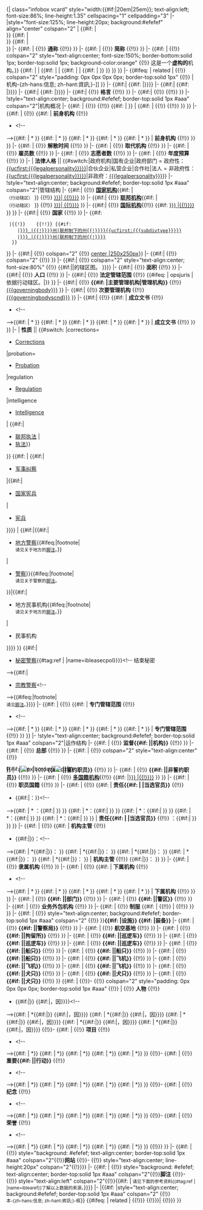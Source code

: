 <includeonly>{| class="infobox vcard" style="width:{{#if:{{{narrowerbox|}}}|20em|25em}}; text-align:left; font-size:86%; line-height:1.35" cellspacing="1" cellpadding="3"<!--



机构标题

-->
|-
|style="font-size:125%; line-height:20px; background:#efefef" align="center" colspan="2" |'''<span class="fn org">{{{agencyname}}}</span>'''<!--
-->{{#if: {{{nativename|}}} | <br>''{{{nativename}}}''}}<!--
-->{{#if: {{{nativenamea|}}} | <br><span style="font-size:125%;">{{{nativenamea}}}</span>}}<!--
-->{{#if: {{{nativenamer|}}} | <br>''{{{nativenamer}}}'' }}
|-
{{#if:{{{commonname|}}} | {{!}} '''通称''' {{!!}} {{{commonname}}} }}
|-
{{#if:{{{abbreviation|}}} | {{!}} '''简称''' {{!!}} {{{abbreviation}}} }}
|-
{{#if: {{{fictional|}}} | {{!}} colspan="2" style="text-align:center; font-size:150%; border-bottom:solid 1px; border-top:solid 1px; background-color:orange" {{!}} 这是一个'''虚构的'''机构。}}<!-- 虚构机构结束 --><!--

Display first of any images before collapsible section if infotype is related ahead -->
{{#if: {{{patch|}}} | {{Infobox law enforcement agency/logo |臂章|{{{patch}}} |{{{patchcaption|}}} |{{{agencyname}}}|{{{imagesize|}}}}} |
{{#if: {{{logo|}}}  | {{Infobox law enforcement agency/logo |标志|{{{logo}}}  |{{{logocaption|}}}  |{{{agencyname}}}|{{{imagesize|}}}}} |
{{#if: {{{badge|}}} | {{Infobox law enforcement agency/logo |徽章|{{{badge}}} |{{{badgecaption|}}} |{{{agencyname}}}|{{{imagesize|}}}}} |
{{#if: {{{flag|}}}  | {{Infobox law enforcement agency/logo |旗帜|{{{flag}}}  |{{{flagcaption|}}}  |{{{agencyname}}}|{{{imagesize|}}}}} }}<!-- end flag --> }}<!-- end badge --> }}<!-- end logo --> }}<!-- end patch -->
|-
{{#ifeq: {{{infotype|}}} | related | <!-- then inner collapsible table -->
{{!}} colspan="2" style="padding: 0px 0px 0px 0px; border-top:solid 1px" {{!}}
{{{!}} class="collapsible collapsed" style="border-spacing:0; width:100%; background-color:#f9f9f9"
{{!}}-
! style="background:#efefef; text-align:center;" colspan="2" {{!}} [[{{{agencyname}}}|机构-{zh-hans:信息; zh-hant:資訊;}-]] }}<!-- end of infotype --><!--

Display any other images (skipping the first one already displayed if any) -->
|-
{{#if:{{{logo|}}}| {{#if:{{{patch|}}} |{{Infobox law enforcement agency/logo |标志|{{{logo}}} |{{{logocaption|}}} |{{{agencyname}}}|{{{imagesize|}}}}}}}}}<!-- end logo -->
|-
{{#if:{{{badge|}}}| {{#if:{{{patch|}}}{{{logo|}}} |{{Infobox law enforcement agency/logo |徽章|{{{badge}}} |{{{badgecaption|}}} |{{{agencyname}}}|{{{imagesize|}}}}}}}}}<!-- end badge -->
|-
{{#if:{{{flag|}}}| {{#if:{{{patch|}}}{{{logo|}}}{{{badge|}}} |{{Infobox law enforcement agency/logo |旗帜|{{{flag}}} |{{{flagcaption|}}} |{{{agencyname}}}|{{{imagesize|}}}}}}}}}<!-- end flag -->
|-
{{#if:{{{motto|}}}| {{!}} '''格言''' {{!!}} {{{motto}}} }}
|-
{{#if:{{{mottotranslated|}}}| {{!}} {{!!}} {{{mottotranslated}}} }}<!--



机构概况

-->
|-
!style="text-align:center; background:#efefef; border-top:solid 1px #aaa" colspan="2"|机构概况
|-
{{#if: {{{formedyear|}}} | {{!}} '''{{nowrap|成立时间}}''' {{!!}} {{{formedyear}}}{{#if: {{{formedmonthday|}}} | {{{formedmonthday}}}}} | <!-- for backwards compatibility -->{{#if:{{{formed|}}} | {{!}} '''{{nowrap|成立时间}}''' {{!!}} {{{formed}}} }} }}
|-
{{#if:{{{preceding1|}}} | {{!}} {{#if:{{{preceding2|}}}{{{preceding3|}}}{{{preceding4|}}}{{{preceding5|}}}{{{preceding6|}}} | '''前身机构''' {{!!}}
*{{{preceding1}}}<!--
-->{{#if:{{{preceding2|}}} | *{{{preceding2}}} }}<!--
-->{{#if:{{{preceding3|}}} | *{{{preceding3}}} }}<!--
-->{{#if:{{{preceding4|}}} | *{{{preceding4}}} }}<!--
-->{{#if:{{{preceding5|}}} | *{{{preceding5}}} }}<!--
-->{{#if:{{{preceding6|}}} | *{{{preceding6}}} }}<!--
-->| '''前身机构''' {{!!}} {{{preceding1}}} }}<!-- end more than one preceding agency check --> }}<!-- end any preceding agency check -->
|-
{{#if:{{{dissolved|}}} | {{!}} '''解散时间''' {{!!}} {{{dissolved}}} }}
|-
{{#if:{{{superseding|}}} | {{!}} '''取代机构''' {{!!}} {{{superseding}}} }}
|-
{{#if:{{{employees|}}} | {{!}} '''雇员数''' {{!!}} {{{employees}}} }}
|-
{{#if:{{{volunteers|}}} | {{!}} '''志愿者数''' {{!!}} {{{volunteers}}} }}
|-
{{#if:{{{budget|}}} | {{!}} '''年度预算''' {{!!}} {{{budget}}} }}
|-
| '''法律人格''' || {{#switch:{{{legalpersonality}}}|政府机构|国有企业|政府部门 = 政府性：[[{{ucfirst:{{{legalpersonality}}}}}]]|合伙企业|私营企业|合作社|法人 = 非政府性：[[{{ucfirst:{{{legalpersonality}}}}}]]|非政府：[[{{{legalpersonality}}}]]}}<!--



管辖结构

-->
|-
!style="text-align:center; background:#efefef; border-top:solid 1px #aaa" colspan="2"|管辖结构
|-
{{#if:{{{national|}}}| {{!}} '''[[执法机构#natlea|国家机构]]'''{{#if: {{{legaljuris|}}} | <small><br>（行动辖区）</small> }} {{!!}} [[{{{country}}}{{#if:{{{countryabbr|}}}| {{!}}{{{countryabbr}}}}}]] }}
|-
{{#if:{{{federal|}}}| {{!}} '''[[执法机构#fedlea|联邦机构]]'''{{#if: {{{legaljuris|}}} | <small><br>（行动辖区）</small> }} {{!!}} [[{{{country}}}{{#if:{{{countryabbr|}}}| {{!}}{{{countryabbr}}}}}]] }}
|-
{{#if:{{{international|}}}| {{!}} '''[[执法机构#internat|国际机构]]'''{{!!}} {{#if: {{{country|}}} [[{{{country}}}{{#if: {{{countryabbr|}}} |{{!}}{{{countryabbr}}}}}]] }} }}
|-
{{#if:{{{international|}}}| {{!}} '''国家''' {{!!}} {{{international}}} }}
|-
{{#if:{{{divtype|}}}
  |{{!}} '''{{{opsjuris}}}'''<!--{{#if:{{{legaljuris|}}} | <small><br>（行动辖区）</small> }} --  not required for simplified opertions jurisdiction data element title  -->  {{!!}}<!--
-->{{#if:{{{subdivtype|}}}
     |[[{{{country}}}{{#if:{{{countryabbr|}}} |{{!}}{{{countryabbr}}}}}]]{{Infobox law enforcement agency/paramdab |{{{divdab|}}}|{{{divname|}}}|{{{divtype|}}}|{{{country|}}}|{{{countryabbr|}}}}}[[{{#ifeq:{{lc:{{{divtype}}}}}|州|联邦制下的州{{!}}}}{{lc:{{{divtype}}}}}]]{{Infobox law enforcement agency/paramdab |{{{subdivdab|}}}|{{{subdivname|}}}|{{{subdivtype|}}}|{{{divname|}}}}}[[{{ucfirst:{{{subdivtype}}}}}]]
     |[[{{{country}}}{{#if:{{{countryabbr|}}} |{{!}}{{{countryabbr}}}}}]]{{Infobox law enforcement agency/paramdab |{{{divdab|}}}|{{{divname|}}}|{{{divtype|}}}|{{{country|}}}|{{{countryabbr|}}}}}[[{{#ifeq:{{lc:{{{divtype}}}}}|州|联邦制下的州{{!}}}}{{ucfirst:{{{divtype}}}}}]]
   }}
}}
|-
{{#if:{{{map|}}}| {{!}} colspan="2" {{!}} [[Image:{{{map}}} |center |250x250px]]}}
|-
{{#if:{{{dmap|}}}| {{!}} colspan="2" {{!}} {{{dmap}}} }}
|-
{{#if:{{{map|}}}| {{!}} colspan="2" style="text-align:center; font-size:80%" {{!}} {{#if:{{{mapcaption|}}}|{{{mapcaption}}}|{{{agencyname}}}的辖区图。 }}}}
|-
{{#if:{{{sizearea|}}}| {{!}} '''面积''' {{!!}} {{{sizearea}}} }}
|-
{{#if:{{{sizepopulation|}}}| {{!}} '''人口''' {{!!}} {{{sizepopulation}}} }}
|-
{{#if:{{{legaljuris|}}}| {{!}} '''法定管辖范围''' {{!!}} {{#ifeq: {{{legaljuris}}} | opsjuris |依据行动辖区。|{{{legaljuris}}}}} }}
|-
{{#if:{{{governingbody|}}}| {{!}} '''{{#if: {{{governingbodyscnd|}}} |主要管理机构|管理机构}}''' {{!!}} [[{{{governingbody}}}]] }}
|-
{{#if:{{{governingbodyscnd|}}}| {{!}} '''次要管理机构''' {{!!}} [[{{{governingbodyscnd}}}]] }}
|-
{{#if:{{{constitution1|}}}| {{!}} {{#if:{{{constitution2|}}}{{{constitution3|}}}{{{constitution4|}}}{{{constitution5|}}}{{{constitution6|}}} | '''成立文书''' {{!!}}
*{{{constitution1}}}<!--
-->{{#if:{{{constitution2|}}} | *{{{constitution2}}} }}<!--
-->{{#if:{{{constitution3|}}} | *{{{constitution3}}} }}<!--
-->{{#if:{{{constitution4|}}} | *{{{constitution4}}} }}<!--
-->{{#if:{{{constitution5|}}} | *{{{constitution5}}} }}<!--
-->{{#if:{{{constitution6|}}} | *{{{constitution6}}} }}<!--
-->| '''成立文书''' {{!!}} {{{constitution1}}} }}<!-- 结束成立文书复数检查 --> }}<!-- 结束成立文书存在性检查 -->
|-
| '''性质''' ||
{{#switch:{{lc:{{{agencyclass|}}}}}<!-- 以下四个参数值暂未使用，且原英语链接条目对应的中文条目存在问题，故暂时保持原状 -->
|corrections=
*[[Corrections]]<!-- 惩罚，矫正，改造 -->
|probation=
*[[Probation]]<!-- 缓刑期 -->
|regulation
*[[Regulation]]<!-- 调控 -->
|intelligence
*[[Intelligence]]<!-- 中文应为“情报”，但英语条目对应的中文条目为“智力” -->
|<!--  默认为执法  -->{{#if:{{{federal|}}}|
*[[执法机构#fedlea|联邦执法]]<!--  结束联邦执法  -->|
*[[执法机构|执法]]}}<!-- 结束一般执法 -->
}}<!--  结束一般性质  -->
{{#if:{{{military|}}}{{{provost|}}}{{{gendarmerie|}}}
|<!--  开始军事性质  -->{{#if:{{{provost|}}}|
*[[执法机构#provost|军事纠察]]
|{{#if:{{{gendarmerie|}}}|
*[[执法机构#gendarm|国家宪兵]]
|
*[[执法机构#milpol|宪兵]]
}}}}<!--  结束军事性质  -->
|<!--  开始民用性质  -->{{#if:{{{police|}}}|{{#if:{{{local|}}}|
*[[执法机构#locpol|地方警察]]{{#ifeq:{{{local|}}}|footnote|<br><small>请见关于地方的[[#ibleafn|脚注]]。</small>}}
|
*[[执法机构#civpol|警察]]}}{{#ifeq:{{{police}}}|footnote|<br><small>请见关于警察的[[#ibleafn|脚注]]。</small> 
}}|{{#if:{{{local|}}}|
*地方民事机构{{#ifeq:{{{local}}}|footnote|<br><small>请见关于地方的[[#ibleafn|脚注]]。</small>}} 
|
*民事机构
}}}}<!--  结束民用性质  -->}}<!--  结束军事检查

-->{{#if:{{{secret|}}}|
*[[秘密警察]]{{#tag:ref |{{{secret}}} |name=ibleasecpol}}}}<!--  结束秘密
-->{{#if:{{{religious|}}}|
*[[执法机构#relpol|宗教警察]]<!--
-->{{#ifeq:{{{religious|}}}|footnote|<br><small>请见[[#ibleafn|脚注]]。</small>}}}}<!--  结束宗教  --><!--  结束性质  -->
|-
{{#if: {{{speciality1|}}} | {{!}} {{#if:{{{speciality2|}}}{{{speciality3|}}}{{{speciality4|}}}{{{speciality5|}}}{{{speciality6|}}} | '''专门管辖范围''' {{!!}}
*{{Specialist lea type descr |{{{speciality1}}} }}<!--
-->{{#if:{{{speciality2|}}} | *{{Specialist lea type descr |{{{speciality2}}} }} }}<!--
-->{{#if:{{{speciality3|}}} | *{{Specialist lea type descr |{{{speciality3}}} }} }}<!--
-->{{#if:{{{speciality4|}}} | *{{Specialist lea type descr |{{{speciality4}}} }} }}<!--
-->{{#if:{{{speciality5|}}} | *{{Specialist lea type descr |{{{speciality5}}} }} }}<!--
-->{{#if:{{{speciality6|}}} | *{{Specialist lea type descr |{{{speciality6}}} }} }}<!--
-->| '''专门管辖范围''' {{!!}} {{Specialist lea type descr |{{{speciality1}}} }} }}<!-- 结束专门复数检查 --> }}<!-- 结束专门存在性检查 --><!--



运作结构

-->
|-
!style="text-align:center; background:#efefef; border-top:solid 1px #aaa" colspan="2"|运作结构
|-
{{#if: {{{overviewbody|}}} | {{!}} '''监督{{#if: {{{overviewtype|}}} |{{{overviewtype}}}|机构}}''' {{!!}} {{{overviewbody}}} }}
|-
{{#if: {{{headquarters|}}} | {{!}} '''总部''' {{!!}} {{{headquarters}}} }}
|-
{{#if: {{{hqlocmap|}}} | {{!}} colspan="2" style="text-align:center" {{!}} <div style="position:relative;left:0px;top:0px;width:{{{hqlocmapwidth}}}px;height:{{{hqlocmapheight}}}px"><!--
--><span style="position:absolute;left:0px;top:0px;z-index:0">{{#if:{{{hqlocmapborder|}}}|[[Image:{{{hqlocmap}}}|{{{hqlocmapsize}}}px|border|{{{hqlocmappoptitle|指示总部位置的地图}}}]]|[[Image:{{{hqlocmap}}}|{{{hqlocmapsize}}}px|{{{hqlocmappoptitle|指示总部位置的地图}}}]]}}</span><!--
--><span style="position:absolute;left:{{{hqlocleft}}}px;top:{{{hqloctop}}}px;z-index:1">[[Image:Paris plan pointer b jms.svg|13px]]</span></div>}}
|-
{{#if:{{{sworn|}}} | {{!}} '''{{#if: {{{sworntype|}}} |{{{sworntype}}}|誓约职员}}''' {{!!}} {{{sworn}}} }}
|-
{{#if:{{{unsworn|}}} | {{!}} '''{{#if: {{{unsworntype|}}} |{{{unsworntype}}}|非誓约职员}}''' {{!!}} {{{unsworn}}} }}
|-
{{#if: {{{multinational|}}} | {{!}} '''[[执法机构#multinat|多国籍机构]]'''{{!!}} {{#if: {{{country|}}}|[[{{{country}}}{{#if: {{{countryabbr|}}} |{{!}}{{{countryabbr}}}}}]] }} }}
|-
{{#if: {{{multinational|}}} | {{!}} '''职员国籍''' {{!!}} {{{multinational}}} }}
|-
{{#if:{{{minister1name|}}} | {{!}} {{#if:{{{minister2name|}}}{{{minister3name|}}}{{{minister4name|}}}{{{minister5name|}}}{{{minister6name|}}} | '''责任{{#if:{{{electeetype|}}} | {{{electeetype}}} |当选官员}}''' {{!!}}
*{{{minister1name}}}{{#if:{{{minister1pfo|}}}|：{{{minister1pfo}}}}}<!--
-->{{#if:{{{minister2name|}}} | * {{{minister2name}}}：{{#if:{{{minister2pfo|}}}| {{{minister2pfo}}}}} }}<!--
-->{{#if:{{{minister3name|}}} | *{{{minister3name}}}：{{#if:{{{minister3pfo|}}}| {{{minister3pfo}}}}} }}<!--
-->{{#if:{{{minister4name|}}} | *{{{minister4name}}}：{{#if:{{{minister4pfo|}}}| {{{minister4pfo}}}}} }}<!--
-->{{#if:{{{minister5name|}}} | *{{{minister5name}}}：{{#if:{{{minister5pfo|}}}| {{{minister5pfo}}}}} }}<!--
-->{{#if:{{{minister6name|}}} | *{{{minister6name}}}：{{#if:{{{minister6pfo|}}}| {{{minister6pfo}}}}} }}<!--
-->| '''责任{{#if:{{{electeetype|}}} | {{{electeetype}}} |当选官员}}''' {{!!}} {{{minister1name}}}：{{#if:{{{minister1pfo|}}}| {{{minister1pfo}}}}} }}<!-- 结束部长复数检查 --> }}<!-- 结束部长存在性检查 --><!-- 格式为：minister1name（姓名）空格minister1pfo（职务） -->
|-
{{#if:{{{chief1name|}}} | {{!}} {{#if:{{{chief2name|}}}{{{chief3name|}}}{{{chief4name|}}}{{{chief5name|}}}{{{chief6name|}}} | '''机构主管''' {{!!}}
*{{#if:{{{chief1position|}}}|{{{chief1position}}}}}：{{{chief1name}}}<!--
-->{{#if:{{{chief2name|}}} | *{{#if:{{{chief2position|}}}|{{{chief2position}}}}}：{{{chief2name}}} }}<!--
-->{{#if:{{{chief3name|}}} | *{{#if:{{{chief3position|}}}|{{{chief3position}}}}}：{{{chief3name}}} }}<!--
-->{{#if:{{{chief4name|}}} | *{{#if:{{{chief4position|}}}|{{{chief4position}}}}}：{{{chief4name}}} }}<!--
-->{{#if:{{{chief5name|}}} | *{{#if:{{{chief5position|}}}|{{{chief5position}}}}}：{{{chief5name}}} }}<!--
-->{{#if:{{{chief6name|}}} | *{{#if:{{{chief6position|}}}|{{{chief6position}}}}}：{{{chief6name}}} }}<!--
-->| '''机构主管''' {{!!}} {{#if:{{{chief1position|}}}|{{{chief1position}}}}}：{{{chief1name}}} }}<!-- 结束主管复数检查 -->}}<!-- 结束主管存在性检查 --><!-- 格式为：chief1position（职位）：chief1name（姓名） -->
|-
{{#if:{{{parentagency|}}} | {{!}} '''隶属机构''' {{!!}} {{{parentagency}}} }}
|-
{{#if:{{{child1agency|}}} | {{!}} {{#if:{{{child2agency|}}}{{{child3agency|}}}{{{child4agency|}}}{{{child5agency|}}}{{{child6agency|}}} | '''下属机构''' {{!!}}
*{{{child1agency}}}<!--
-->{{#if:{{{child2agency|}}} | *{{{child2agency}}} }}<!--
-->{{#if:{{{child3agency|}}} | *{{{child3agency}}} }}<!--
-->{{#if:{{{child4agency|}}} | *{{{child4agency}}} }}<!--
-->{{#if:{{{child5agency|}}} | *{{{child5agency}}} }}<!--
-->{{#if:{{{child6agency|}}} | *{{{child6agency}}} }}<!--
-->| '''下属机构''' {{!!}} {{{child1agency}}} }}<!-- 结束子机构复数检查 --> }}<!-- 结束子机构存在性检查 -->
|-
{{#if: {{{unitname|}}} | {{!}} '''{{#if: {{{unittype|}}} |{{{unittype}}}|部门}}''' {{!!}} {{{unitname}}} }}
|-
{{#if: {{{officename|}}} | {{!}} '''{{#if: {{{officetype|}}} |{{{officetype}}}|警区}}''' {{!!}} {{{officename}}} }}
|-
{{#if: {{{provideragency|}}} | {{!}} '''业务外包机构''' {{!!}} {{{provideragency}}} }}
|-
{{#if: {{{provideragency|}}} | {{!}} '''制服''' {{#if: {{{uniformedas|}}} | {{!!}} {{{uniformedas}}} | {{!!}} {{{agencyname}}} }} }}<!--



设施装备

-->
|-
{{#if: {{{stations|}}}{{{airbases|}}}{{{lockups|}}}{{{vehicles1|}}}{{{vehicles2|}}}{{{vehicles3|}}}{{{boats1|}}}{{{boats2|}}}{{{boats3|}}}{{{aircraft1|}}}{{{aircraft2|}}}{{{aircraft3|}}}{{{animals1|}}}{{{animals2|}}}{{{animals3|}}} | {{!}} style="text-align:center; background:#efefef; border-top:solid 1px #aaa" colspan="2" {{!}} }}'''{{#if: {{{stations|}}}{{{airbases|}}}{{{lockups|}}} |设施}} {{#if: {{{vehicles1|}}}{{{vehicles2|}}}{{{vehicles3|}}}{{{boats1|}}}{{{boats2|}}}{{{boats3|}}}{{{aircraft1|}}}{{{aircraft2|}}}{{{aircraft3|}}}{{{animals1|}}}{{{animals2|}}}{{{animals3|}}} |装备}}'''
|-
{{#if: {{{stations|}}} | {{!}} '''{{#if: {{{stationtype|}}} |{{{stationtype}}}|警察局}}''' {{!!}} {{{stations}}} }}
|-
{{#if: {{{airbases|}}} | {{!}} '''航空基地''' {{!!}} {{{airbases}}} }}
|-
{{#if: {{{lockups|}}} | {{!}} '''{{#if: {{{lockuptype|}}} |{{{lockuptype}}}|拘留所}}''' {{!!}} {{{lockups}}} }}
|-
{{#if: {{{vehicles1|}}} | {{!}} '''{{#if: {{{vehicle1type|}}} |{{{vehicle1type}}}|巡逻车}}''' {{!!}} {{{vehicles1}}} }}
|-
{{#if: {{{vehicles2|}}} | {{!}} '''{{#if: {{{vehicle2type|}}} |{{{vehicle2type}}}|巡逻车}}''' {{!!}} {{{vehicles2}}} }}
|-
{{#if: {{{vehicles3|}}} | {{!}} '''{{#if: {{{vehicle3type|}}} |{{{vehicle3type}}}|巡逻车}}''' {{!!}} {{{vehicles3}}} }}
|-
{{#if: {{{boats1|}}} | {{!}} '''{{#if: {{{boat1type|}}} |{{{boat1type}}}|船只}}''' {{!!}} {{{boats1}}} }}
|-
{{#if: {{{boats2|}}} | {{!}} '''{{#if: {{{boat2type|}}} |{{{boat2type}}}|船只}}''' {{!!}} {{{boats2}}} }}
|-
{{#if: {{{boats3|}}} | {{!}} '''{{#if: {{{boat3type|}}} |{{{boat3type}}}|船只}}''' {{!!}} {{{boats3}}} }}
|-
{{#if: {{{aircraft1|}}} | {{!}} '''{{#if: {{{aircraft1type|}}} |{{{aircraft1type}}}|飞机}}''' {{!!}} {{{aircraft1}}} }}
|-
{{#if: {{{aircraft2|}}} | {{!}} '''{{#if: {{{aircraft2type|}}} |{{{aircraft2type}}}|飞机}}''' {{!!}} {{{aircraft2}}} }}
|-
{{#if: {{{aircraft3|}}} | {{!}} '''{{#if: {{{aircraft3type|}}} |{{{aircraft3type}}}|飞机}}''' {{!!}} {{{aircraft3}}} }}
|-
{{#if: {{{animals1|}}} | {{!}} '''{{#if: {{{animal1type|}}} |{{{animal1type}}}|犬只}}''' {{!!}} {{{animals1}}} }}
|-
{{#if: {{{animals2|}}} | {{!}} '''{{#if: {{{animal2type|}}} |{{{animal2type}}}|犬只}}''' {{!!}} {{{animals2}}} }}
|-
{{#if: {{{animals3|}}} | {{!}} '''{{#if: {{{animal3type|}}} |{{{animal3type}}}|犬只}}''' {{!!}} {{{animals3}}} }}<!--




Notables

-->
{{#if: {{{person1name|}}}{{{programme1|}}}{{{actvity1name|}}}{{{anniversary1|}}}{{{award1|}}} |
{{!}}-
{{!}} colspan="2" style="padding: 0px 0px 0px 0px; border-top:solid 1px #aaa" {{!}}
{{{!}} class="collapsible collapsed" style="border-spacing:0; width:100%; background-color:#f9f9f9"
{{!}}-
! style="background:#efefef; text-align:center" colspan="2" {{!}} '''著名事物'''
{{!}}-
{{#if:{{{person1name|}}} | {{!}} '''人物''' {{!!}}
*{{#if:{{{person1type|}}}|{{{person1type}}}}} {{{person1name}}}{{#if:{{{person1reason|}}}|，因{{{person1reason}}}}}}}<!-- 
-->{{#if:{{{person2name|}}} | *{{#if:{{{person2type|}}}|{{{person2type}}}}} {{{person2name}}}{{#if:{{{person2reason|}}}|，因{{{person2reason}}}}}}}<!--
-->{{#if:{{{person3name|}}} | *{{#if:{{{person3type|}}}|{{{person3type}}}}} {{{person3name}}}{{#if:{{{person3reason|}}}|，因{{{person3reason}}}}}}}<!--
-->{{#if:{{{person4name|}}} | *{{#if:{{{person4type|}}}|{{{person4type}}}}} {{{person4name}}}{{#if:{{{person4reason|}}}|，因{{{person4reason}}}}}}}<!--
-->{{#if:{{{person5name|}}} | *{{#if:{{{person5type|}}}|{{{person5type}}}}} {{{person5name}}}{{#if:{{{person5reason|}}}|，因{{{person5reason}}}}}}}<!--
-->{{#if:{{{person6name|}}} | *{{#if:{{{person6type|}}}|{{{person6type}}}}} {{{person6name}}}{{#if:{{{person6reason|}}}|，因{{{person6reason}}}}}}}
{{!}}-
{{#if:{{{programme1|}}} | {{!}} '''项目''' {{!!}}
*{{{programme1}}}<!-- 
-->{{#if:{{{programme2|}}} | *{{{programme2}}}}}<!--
-->{{#if:{{{programme3|}}} | *{{{programme3}}}}}<!--
-->{{#if:{{{programme4|}}} | *{{{programme4}}}}}<!--
-->{{#if:{{{programme5|}}} | *{{{programme5}}}}}<!--
-->{{#if:{{{programme6|}}} | *{{{programme6}}}}} }}
{{!}}-
{{#if:{{{activity1name|}}} | {{!}} '''重要{{#if: {{{activitytype|}}} |{{{activitytype}}}|行动}}''' {{!!}}
*{{{activity1name}}}<!-- 
-->{{#if:{{{activity2name|}}} | *{{{activity2name}}}}}<!--
-->{{#if:{{{activity3name|}}} | *{{{activity3name}}}}}<!--
-->{{#if:{{{activity4name|}}} | *{{{activity4name}}}}}<!--
-->{{#if:{{{activity5name|}}} | *{{{activity5name}}}}}<!--
-->{{#if:{{{activity6name|}}} | *{{{activity6name}}}}} }}
{{!}}-
{{#if:{{{anniversary1|}}} | {{!}} '''纪念''' {{!!}}
*{{{anniversary1}}}<!-- 
-->{{#if:{{{anniversary2|}}} | *{{{anniversary2}}}}}<!--
-->{{#if:{{{anniversary3|}}} | *{{{anniversary3}}}}}<!--
-->{{#if:{{{anniversary4|}}} | *{{{anniversary4}}}}}<!--
-->{{#if:{{{anniversary5|}}} | *{{{anniversary5}}}}}<!--
-->{{#if:{{{anniversary6|}}} | *{{{anniversary6}}}}} }}
{{!}}-
{{#if:{{{award1|}}} | {{!}} '''荣誉''' {{!!}}
*{{{award1}}}<!-- 
-->{{#if:{{{award2|}}} | *{{{award2}}}}}<!--
-->{{#if:{{{award3|}}} | *{{{award3}}}}}<!--
-->{{#if:{{{award4|}}} | *{{{award4}}}}}<!--
-->{{#if:{{{award5|}}} | *{{{award5}}}}}<!--
-->{{#if:{{{award6|}}} | *{{{award6}}}}} }}
{{!}}} }}<!--




网站、脚注及snapbox模板编辑导航

-->
|-
{{#if:{{{website|}}} | 
{{!}} style="background: #efefef; text-align:center; border-top:solid 1px #aaa" colspan="2"{{!}}'''网站'''
{{!}}-
{{!}} style="text-align:center;  line-height:20px" colspan="2"{{!}}{{{website}}}}}
|-
{{#if:{{{footnotes|}}}{{{reference|}}} | {{!}} style="background: #efefef; text-align:center; border-top:solid 1px #aaa" colspan="2"{{!}}<span id="ibleafn"></span>'''脚注'''
{{!}}-
{{!}} style="text-align:left" colspan="2"{{!}}<small>{{{footnotes|}}}</small>{{#if: {{{reference|}}} |<small>&nbsp;请见下面的参考资料{{#tag:ref |{{{reference}}} |name=iblearef}}了解以上数据的来源。</small>}}}}
|-
|{{#if: {{{infotype|}}} |style="text-align:center; background:#efefef; border-top:solid 1px #aaa" colspan="2" {{!}} {{navbar |{{{sharedcat}}} |plain=1 |nodiv=1}}<br><small>本-{zh-hans:信息; zh-hant:資訊;}-框</small>}}<!--

Close tables
-->
{{#ifeq: {{{infotype|}}} | related |<!--
then close two tables
-->
{{!}}}
{{!}}}|<!--
else close one table
-->
{{!}}} }}<!--信息框结束



Documentation, and autocategorisation but only if not transclusion for examples or other documentation


--></includeonly>